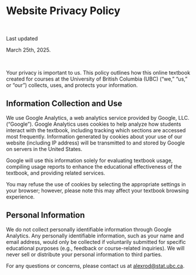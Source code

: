 <!-- Google tag (gtag.js) -->
<script async src="https://www.googletagmanager.com/gtag/js?id=G-7PRVEBE1EF"></script>
<script>
  window.dataLayer = window.dataLayer || [];
  function gtag(){dataLayer.push(arguments);}
  gtag('js', new Date());

  gtag('config', 'G-7PRVEBE1EF');
</script>

# Website Privacy Policy {.unnumbered}

<br>

::: {.Warning}
::::{.Warning-header}
Last updated
::::
::::{.Warning-container}
March 25th, 2025.
::::
:::

<br>

Your privacy is important to us. This policy outlines how this online textbook created for courses at the University of British Columbia (UBC) ("we," "us," or "our") collects, uses, and protects your information.

## Information Collection and Use {.unnumbered}

We use Google Analytics, a web analytics service provided by Google, LLC. ("Google"). Google Analytics uses cookies to help analyze how students interact with the textbook, including tracking which sections are accessed most frequently. Information generated by cookies about your use of our website (including IP address) will be transmitted to and stored by Google on servers in the United States.

Google will use this information solely for evaluating textbook usage, compiling usage reports to enhance the educational effectiveness of the textbook, and providing related services.

You may refuse the use of cookies by selecting the appropriate settings in your browser; however, please note this may affect your textbook browsing experience.

## Personal Information {.unnumbered}

We do not collect personally identifiable information through Google Analytics. Any personally identifiable information, such as your name and email address, would only be collected if voluntarily submitted for specific educational purposes (e.g., feedback or course-related inquiries). We will never sell or distribute your personal information to third parties.

For any questions or concerns, please contact us at [alexrod@stat.ubc.ca](mailto:alexrod@stat.ubc.ca).

